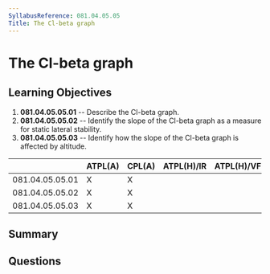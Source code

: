 ```yaml
---
SyllabusReference: 081.04.05.05
Title: The Cl-beta graph
---
```


# The Cl-beta graph

## Learning Objectives

1.  **081.04.05.05.01** -- Describe the Cl-beta graph.
2.  **081.04.05.05.02** -- Identify the slope of the Cl-beta graph as a measure
    for static lateral stability.
3.  **081.04.05.05.03** -- Identify how the slope of the Cl-beta graph is
    affected by altitude.

|                 | ATPL(A) | CPL(A) | ATPL(H)/IR | ATPL(H)/VFR | CPL(H) | IR | CBIR(A) |
| --------------- | ------- | ------ | ---------- | ----------- | ------ | -- | ------- |
| 081.04.05.05.01 | X       | X      |            |             |        |    |         |
| 081.04.05.05.02 | X       | X      |            |             |        |    |         |
| 081.04.05.05.03 | X       | X      |            |             |        |    |         |

## Summary

## Questions
